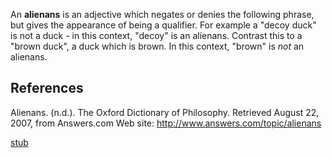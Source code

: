 An '''alienans''' is an adjective which negates or denies the following phrase, but gives the appearance of being a qualifier. For example a "decoy duck" is not a duck - in this context, "decoy" is an alienans. Contrast this to a "brown duck", a duck which is brown. In this context, "brown" is ''not'' an alienans.

==References==
Alienans. (n.d.). The Oxford Dictionary of Philosophy. Retrieved August 22, 2007, from Answers.com Web site: http://www.answers.com/topic/alienans

[[stub]]
